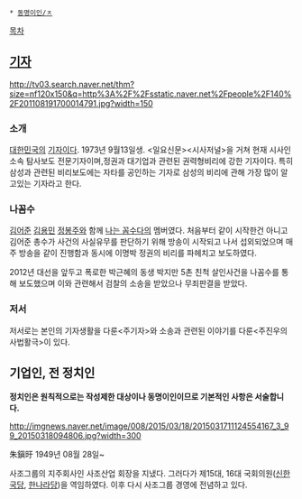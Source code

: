  * [[동명이인/ㅈ]]

[[목차]]
== [[기자(직업)|기자]] ==
http://tv03.search.naver.net/thm?size=nf120x150&q=http%3A%2F%2Fsstatic.naver.net%2Fpeople%2F140%2F201108191700014791.jpg?width=150

=== 소개 ===
[[대한민국]]의 [[기자(직업)|기자]]이다. 1973년 9월13일생. 
<일요신문><시사저널>을 거쳐 현재 시사인 소속 탐사보도 전문기자이며,정권과 대기업과 관련된 권력형비리에 강한 기자이다.
특히 삼성과 관련된 비리보도에는 자타를 공인하는 기자로 삼성의 비리에 관해 가장 많이 알고있는 기자라고 한다. 

=== 나꼼수 ===
[[김어준]] [[김용민]] [[정봉주]]와 함께 [[나는 꼼수다]]의 멤버였다. 
처음부터 같이 시작한건 아니고 김어준 총수가 사건의 사실유무를 판단하기 위해 방송이 시작되고 나서 섭외되었으며 매주 방송을 같이 진행함과 동시에 이명박 정권의 비리를 파헤치고 보도하였다. 

2012년 대선을 앞두고 폭로한 박근혜의 동생 박지만 5촌 친척 살인사건을 나꼼수를 통해 보도했으며 이와 관련해서 검찰의 소송을 받았으나 무죄판결을 받았다.

=== 저서 ===
저서로는 본인의 기자생활을 다룬<주기자>와 소송과 관련된 이야기를 다룬<주진우의 사법활극>이 있다.

== 기업인, 전 정치인 ==
'''정치인은 원칙적으로는 작성제한 대상이나 동명이인이므로 기본적인 사항은 서술합니다.'''

http://imgnews.naver.net/image/008/2015/03/18/2015031711124554167_3_99_20150318094806.jpg?width=300

朱鎭旴
1949년 08월 28일~

사조그룹의 지주회사인 사조산업 회장을 지냈다. 그러다가 제15대, 16대 국회의원([[신한국당]], [[한나라당]])을 역임하였다. 이후 다시 사조그룹 경영에 전념하고 있다.
